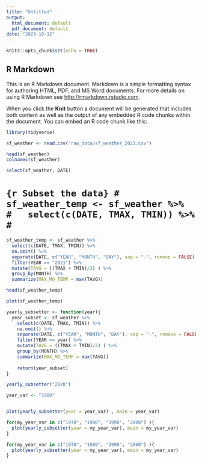```yaml
---
title: "Untitled"
output:
  html_document: default
  pdf_document: default
date: "2023-10-12"
---
```


```r
knitr::opts_chunk$set(echo = TRUE)
```

## R Markdown

This is an R Markdown document. Markdown is a simple formatting syntax for authoring HTML, PDF, and MS Word documents. For more details on using R Markdown see <http://rmarkdown.rstudio.com>.

When you click the **Knit** button a document will be generated that includes both content as well as the output of any embedded R code chunks within the document. You can embed an R code chunk like this:

```r
library(tidyverse)
```


```r
sf_weather <- read.csv("raw_data/sf_weather_2023.csv")

head(sf_weather)
colnames(sf_weather)
```
```r
select(sf_weather, DATE)
```


# ```{r Subset the data}
# sf_weather_temp <- sf_weather %>% 
#   select(c(DATE, TMAX, TMIN)) %>%
# ```


```r
sf_weather_temp <- sf_weather %>% 
  select(c(DATE, TMAX, TMIN)) %>%
  na.omit() %>% 
  separate(DATE, c("YEAR", "MONTH", "DAY"), sep = "-", remove = FALSE) %>% 
  filter(YEAR == "2021") %>% 
  mutate(TAVG = ((TMAX + TMIN)/2) ) %>% 
  group_by(MONTH) %>% 
  summarize(MAX_MO_TEMP = max(TAVG))

head(sf_weather_temp)
```

```r
plot(sf_weather_temp)

```

```r
yearly_subsetter <- function(year){
  year_subset <- sf_weather %>% 
    select(c(DATE, TMAX, TMIN)) %>%
    na.omit() %>% 
    separate(DATE, c("YEAR", "MONTH", "DAY"), sep = "-", remove = FALSE) %>% 
    filter(YEAR == year) %>% 
    mutate(TAVG = ((TMAX + TMIN)/2) ) %>% 
    group_by(MONTH) %>% 
    summarize(MAX_MO_TEMP = max(TAVG))
  
    return(year_subset)
}

yearly_subsetter("2020")

```

```r
year_var <- "1980"


plot(yearly_subsetter(year = year_var) , main = year_var)
```

```r
for(my_year_var in c("1970", "1980", "1990", "2000") ){
  plot(yearly_subsetter(year = my_year_var), main = my_year_var)
}


```

```r
for(my_year_var in c("1970", "1980", "1990", "2000") ){
  plot(yearly_subsetter(year = my_year_var), main = my_year_var)
}

```

